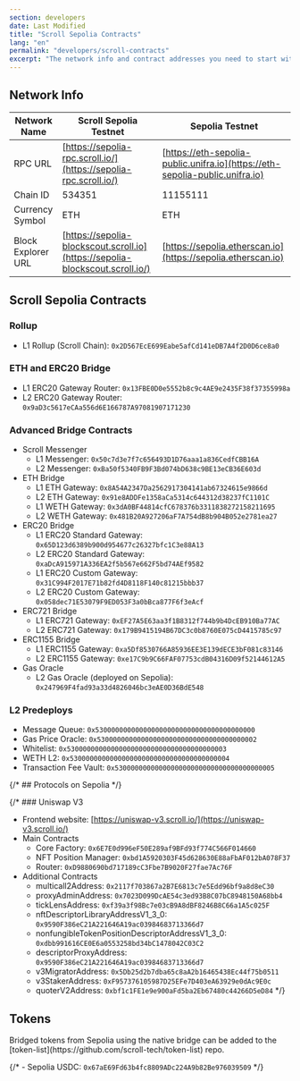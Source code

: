 ```yaml
---
section: developers
date: Last Modified
title: "Scroll Sepolia Contracts"
lang: "en"
permalink: "developers/scroll-contracts"
excerpt: "The network info and contract addresses you need to start with Scroll Sepolia Testnet."
---
```



## Network Info

| Network Name       | Scroll Sepolia Testnet                                                        | Sepolia Testnet                                                              |
| ------------------ | ----------------------------------------------------------------------------- | ---------------------------------------------------------------------------- |
| RPC URL            | [https://sepolia-rpc.scroll.io/](https://sepolia-rpc.scroll.io/)              | [https://eth-sepolia-public.unifra.io](https://eth-sepolia-public.unifra.io) |
| Chain ID           | 534351                                                                        | 11155111                                                                     |
| Currency Symbol    | ETH                                                                           | ETH                                                                          |
| Block Explorer URL | [https://sepolia-blockscout.scroll.io](https://sepolia-blockscout.scroll.io/) | [https://sepolia.etherscan.io](https://sepolia.etherscan.io)                 |

## Scroll Sepolia Contracts

### Rollup

- L1 Rollup (Scroll Chain): `0x2D567EcE699Eabe5afCd141eDB7A4f2D0D6ce8a0`

### ETH and ERC20 Bridge

- L1 ERC20 Gateway Router: `0x13FBE0D0e5552b8c9c4AE9e2435F38f37355998a`
- L2 ERC20 Gateway Router: `0x9aD3c5617eCAa556d6E166787A97081907171230`

### Advanced Bridge Contracts

- Scroll Messenger
  - L1 Messenger: `0x50c7d3e7f7c656493D1D76aaa1a836CedfCBB16A`
  - L2 Messenger: `0xBa50f5340FB9F3Bd074bD638c9BE13eCB36E603d`
- ETH Bridge
  - L1 ETH Gateway: `0x8A54A2347Da2562917304141ab67324615e9866d`
  - L2 ETH Gateway: `0x91e8ADDFe1358aCa5314c644312d38237fC1101C`
  - L1 WETH Gateway: `0x3dA0BF44814cfC678376b3311838272158211695`
  - L2 WETH Gateway: `0x481B20A927206aF7A754dB8b904B052e2781ea27`
- ERC20 Bridge
  - L1 ERC20 Standard Gateway: `0x65D123d6389b900d954677c26327bfc1C3e88A13`
  - L2 ERC20 Standard Gateway: `0xaDcA915971A336EA2f5b567e662F5bd74AEf9582`
  - L1 ERC20 Custom Gateway: `0x31C994F2017E71b82fd4D8118F140c81215bbb37`
  - L2 ERC20 Custom Gateway: `0x058dec71E53079F9ED053F3a0bBca877F6f3eAcf`
- ERC721 Bridge
  - L1 ERC721 Gateway: `0xEF27A5E63aa3f1B8312f744b9b4DcEB910Ba77AC`
  - L2 ERC721 Gateway: `0x179B9415194B67DC3c0b8760E075cD4415785c97`
- ERC1155 Bridge
  - L1 ERC1155 Gateway: `0xa5Df8530766A85936EE3E139dECE3bF081c83146`
  - L2 ERC1155 Gateway: `0xe17C9b9C66FAF07753cdB04316D09f52144612A5`
- Gas Oracle
  - L2 Gas Oracle (deployed on Sepolia): `0x247969F4fad93a33d4826046bc3eAE0D36BdE548`

### L2 Predeploys

- Message Queue: `0x5300000000000000000000000000000000000000`
- Gas Price Oracle: `0x5300000000000000000000000000000000000002`
- Whitelist: `0x5300000000000000000000000000000000000003`
- WETH L2: `0x5300000000000000000000000000000000000004`
- Transaction Fee Vault: `0x5300000000000000000000000000000000000005`

{/* ## Protocols on Sepolia */}

{/\* ### Uniswap V3

- Frontend website: [https://uniswap-v3.scroll.io/](https://uniswap-v3.scroll.io/)
- Main Contracts
  - Core Factory: `0x6E7E0d996eF50E289af9BFd93f774C566F014660`
  - NFT Position Manager: `0xbd1A5920303F45d628630E88aFbAF012bA078F37`
  - Router: `0xD9880690bd717189cC3Fbe7B9020F27fae7Ac76F`
- Additional Contracts
  - multicall2Address: `0x2117f703867a2B7E6813c7e5Edd96bf9a8d8eC30`
  - proxyAdminAddress: `0x7023D099DcAE54c3ed93B8C07bC8948150A68bb4`
  - tickLensAddress: `0xf39a3f98Bc7e03cB9A8dBF8246B8C66a1A5c025F`
  - nftDescriptorLibraryAddressV1_3_0: `0x9590F386eC21A221646A19ac03984683713366d7`
  - nonfungibleTokenPositionDescriptorAddressV1_3_0: `0xdbb991616CE0E6a0553258bd34bC1478042C03C2`
  - descriptorProxyAddress: `0x9590F386eC21A221646A19ac03984683713366d7`
  - v3MigratorAddress: `0x5Db25d2b7dba65c8aA2b16465438Ec44f75b0511`
  - v3StakerAddress: `0xF957376105987D25EFe7D403eA63929e0dAc9E0c`
  - quoterV2Address: `0xbf1c1FE1e9e900aFd5ba2Eb67480c44266D5eD84` \*/}

## Tokens

<Aside type="note" title="">
  Bridged tokens from Sepolia using the native bridge can be added to the
  [token-list](https://github.com/scroll-tech/token-list) repo.
</Aside>

{/* - Sepolia USDC: `0x67aE69Fd63b4fc8809ADc224A9b82Be976039509` */}
